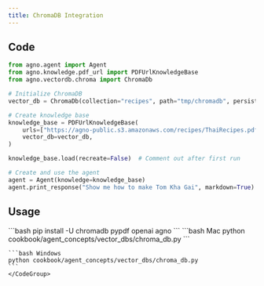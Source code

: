 ```yaml
---
title: ChromaDB Integration
---
```


## Code

```python cookbook/agent_concepts/vector_dbs/chroma_db.py
from agno.agent import Agent
from agno.knowledge.pdf_url import PDFUrlKnowledgeBase
from agno.vectordb.chroma import ChromaDb

# Initialize ChromaDB
vector_db = ChromaDb(collection="recipes", path="tmp/chromadb", persistent_client=True)

# Create knowledge base
knowledge_base = PDFUrlKnowledgeBase(
    urls=["https://agno-public.s3.amazonaws.com/recipes/ThaiRecipes.pdf"],
    vector_db=vector_db,
)

knowledge_base.load(recreate=False)  # Comment out after first run

# Create and use the agent
agent = Agent(knowledge=knowledge_base)
agent.print_response("Show me how to make Tom Kha Gai", markdown=True)
```

## Usage

<Steps>
  <Snippet file="create-venv-step.mdx" />

  <Step title="Install libraries">
    ```bash
    pip install -U chromadb pypdf openai agno
    ```
  </Step>

  <Step title="Run Agent">
    <CodeGroup>
    ```bash Mac
    python cookbook/agent_concepts/vector_dbs/chroma_db.py
    ```

    ```bash Windows
    python cookbook/agent_concepts/vector_dbs/chroma_db.py
    ```
    </CodeGroup>
  </Step>
</Steps>